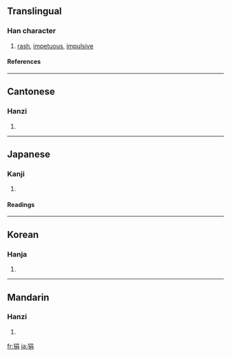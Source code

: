 ==Translingual==
===Han character===
{{Han char|rn=94|rad=犬|as=07|sn=10|four=4622<sub>7</sub>|canj=大竹口月 (KHRB)}}
# [[rash]], [[impetuous]], [[impulsive]]
====References====
{{Han ref|kx=0711.280|dkj=20426|dj=1123.260|hdz=21349.050|uh=72F7|ud=29431|bh=AF58|bd=44888}}

----
==Cantonese==
===Hanzi===
{{yue-hanzi|jyut=|y=gyun3}}
# {{defn|Cantonese}}

----
==Japanese==
===Kanji===
{{ja-kanji|grade=|rs=犬07}}
# {{defn|Japanese}} 
====Readings====
{{ja-readings|on=[[けん]] (ken)|kun=[[ためらう]] (tamerau)}}

----
==Korean==
===Hanja===
{{ko-hanja|hangeul=견|eumhun=|rv=gyeon|mr=kyŏn|y=kyen}}
# {{defn|Korean}}

----
==Mandarin==
===Hanzi===
{{cmn-hanzi|pin=[[juàn]] ([[juan4]]), [[mái]] ([[mai2]])|wg=chüan<sup>4</sup>, mai<sup>2</sup>}}
# {{defn|Mandarin}}

[[fr:狷]]
[[ja:狷]]